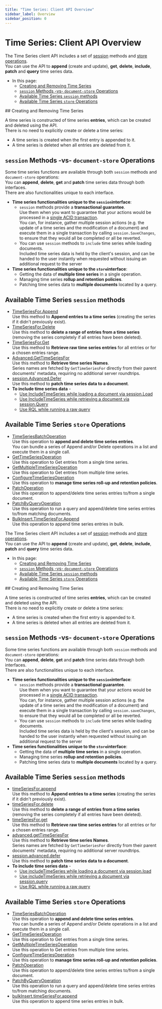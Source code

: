 ---
title: "Time Series: Client API Overview"
sidebar_label: Overview
sidebar_position: 0
---




# Time Series: Client API Overview
<LanguageSwitcher supportedLanguages={supportedLanguages} />
<LanguageContent language="csharp">

<Admonition type="note" title="Note">

The Time Series client API includes a set of [session](../../../client-api/session/what-is-a-session-and-how-does-it-work) 
methods and [store](../../../client-api/what-is-a-document-store) 
[operations](../../../client-api/operations/what-are-operations).  
You can use the API to **append** (create and update), **get**, 
**delete**, **include**, **patch** and **query** time series data.  

* In this page:  
  * [Creating and Removing Time Series](../../../document-extensions/timeseries/client-api/overview#creating-and-removing-time-series)  
  * [`session` Methods -vs- `document-store` Operations](../../../document-extensions/timeseries/client-api/overview#session-methods--vs--document-store-operations)  
  * [Available Time Series `session` methods](../../../document-extensions/timeseries/client-api/overview#available-time-series-session-methods)  
  * [Available Time Series `store` Operations](../../../document-extensions/timeseries/client-api/overview#available-time-series-store-operations)  

</Admonition>
## Creating and Removing Time Series

A time series is constructed of time series **entries**, which can 
be created and deleted using the API.  
There is no need to explicitly create or delete a time series:  

  * A time series is created when the first entry is appended to it.  
  * A time series is deleted when all entries are deleted from it.  



## `session` Methods -vs- `document-store` Operations

Some time series functions are available through both `session` methods 
and `document-store` operations:  
You can **append**, **delete**, **get** and **patch** time series data 
through both interfaces.  
There are also functionalities unique to each interface.  

* **Time series functionalities unique to the `session`interface**:  
   * `session` methods provide a **transactional guarantee**.  
     Use them when you want to guarantee that your actions would 
     be processed in a [single ACID transaction](../../../client-api/faq/transaction-support).  
     You can, for instance, gather multiple session actions 
     (e.g. the update of a time series and the modification 
     of a document) and execute them in a single transaction 
     by calling `session.SaveChanges`, to ensure that they 
     would all be completed or all be reverted.  
   * You can use `session` methods to `include` time series while 
     loading documents.  
     Included time series data is held by the client's session, 
     and can be handed to the user instantly when requested 
     without issuing an additional request to the server  
* **Time series functionalities unique to the `store`interface**:  
   * Getting the data of **multiple time series** in a single operation.  
   * Managing time series **rollup and retention policies**.  
   * Patching time series data to **multiple documents** located by a query.  


## Available Time Series `session` methods

* [TimeSeriesFor.Append](../../../document-extensions/timeseries/client-api/session/append)  
  Use this method to **Append entries to a time series** 
  (creating the series if it didn't previously exist).  
* [TimeSeriesFor.Delete](../../../document-extensions/timeseries/client-api/session/delete)  
  Use this method to **delete a range of entries from a time series** 
  (removing the series completely if all entries have been deleted).  
* [TimeSeriesFor.Get](../../../document-extensions/timeseries/client-api/session/get/get-entries)  
  Use this method to **Retrieve raw time series entries** 
  for all entries or for a chosen entries range.  
* [Advanced.GetTimeSeriesFor](../../../document-extensions/timeseries/client-api/session/get/get-names)  
  Use this method to **Retrieve time series Names**.  
  Series names are fetched by `GetTimeSeriesFor` directly from their parent documents' 
  metadata, requiring no additional server roundtrips.  
* [session.Advanced.Defer](../../../document-extensions/timeseries/client-api/session/patch)  
  Use this method to **patch time series data to a document**.  
* **To include time series data** -  
   * [Use IncludeTimeSeries while loading a document via session.Load](../../../document-extensions/timeseries/client-api/session/include/with-session-load)  
   * [Use IncludeTimeSeries while retrieving a document via session.Query](../../../document-extensions/timeseries/client-api/session/include/with-session-query)  
   * [Use RQL while running a raw query](../../../document-extensions/timeseries/client-api/session/include/with-raw-queries)  


## Available Time Series `store` Operations

* [TimeSeriesBatchOperation](../../../document-extensions/timeseries/client-api/operations/append-and-delete)  
  Use this operation to **append and delete time series entries**.  
  You can bundle a series of Append and/or Delete operations in a list and 
  execute them in a single call.  
* [GetTimeSeriesOperation](../../../document-extensions/timeseries/client-api/operations/get#gettimeseriesoperation)  
  Use this operation to Get entries from a single time series.  
* [GetMultipleTimeSeriesOperation](../../../document-extensions/timeseries/client-api/operations/get#getmultipletimeseriesoperation)  
  Use this operation to Get entries from multiple time series.  
* [ConfigureTimeSeriesOperation](../../../document-extensions/timeseries/rollup-and-retention)  
  Use this operation to **manage time series roll-up and retention policies**.  
* [PatchOperation](../../../document-extensions/timeseries/client-api/operations/patch#patchoperation)  
  Use this operation to append/delete time series entries to/from a single document.  
* [PatchByQueryOperation](../../../document-extensions/timeseries/client-api/operations/patch#patchbyqueryoperation)  
  Use this operation to run a query and append/delete time series entries to/from 
  matching documents.
* [BulkInsert.TimeSeriesFor.Append](../../../document-extensions/timeseries/client-api/bulk-insert/append-in-bulk)  
  Use this operation to append time series entries in bulk.  




</LanguageContent>
<LanguageContent language="nodejs">

<Admonition type="note" title="Note">

The Time Series client API includes a set of [session](../../../client-api/session/what-is-a-session-and-how-does-it-work) 
methods and [store](../../../client-api/what-is-a-document-store) 
[operations](../../../client-api/operations/what-are-operations).  
You can use the API to **append** (create and update), **get**, 
**delete**, **include**, **patch** and **query** time series data.  

* In this page:  
  * [Creating and Removing Time Series](../../../document-extensions/timeseries/client-api/overview#creating-and-removing-time-series)  
  * [`session` Methods -vs- `document-store` Operations](../../../document-extensions/timeseries/client-api/overview#session-methods--vs--document-store-operations)  
  * [Available Time Series `session` methods](../../../document-extensions/timeseries/client-api/overview#available-time-series-session-methods)  
  * [Available Time Series `store` Operations](../../../document-extensions/timeseries/client-api/overview#available-time-series-store-operations)  

</Admonition>
## Creating and Removing Time Series

A time series is constructed of time series **entries**, which can 
be created and deleted using the API.  
There is no need to explicitly create or delete a time series:  

  * A time series is created when the first entry is appended to it.  
  * A time series is deleted when all entries are deleted from it.  



## `session` Methods -vs- `document-store` Operations

Some time series functions are available through both `session` methods 
and `document-store` operations:  
You can **append**, **delete**, **get** and **patch** time series data 
through both interfaces.  
There are also functionalities unique to each interface.  

* **Time series functionalities unique to the `session`interface**:  
   * `session` methods provide a **transactional guarantee**.  
     Use them when you want to guarantee that your actions would 
     be processed in a [single ACID transaction](../../../client-api/faq/transaction-support).  
     You can, for instance, gather multiple session actions 
     (e.g. the update of a time series and the modification 
     of a document) and execute them in a single transaction 
     by calling `session.saveChanges`, to ensure that they 
     would all be completed or all be reverted.  
   * You can use `session` methods to `include` time series while 
     loading documents.  
     Included time series data is held by the client's session, 
     and can be handed to the user instantly when requested 
     without issuing an additional request to the server  
* **Time series functionalities unique to the `store`interface**:  
   * Getting the data of **multiple time series** in a single operation.  
   * Managing time series **rollup and retention policies**.  
   * Patching time series data to **multiple documents** located by a query.  


## Available Time Series `session` methods

* [timeSeriesFor.append](../../../document-extensions/timeseries/client-api/session/append)  
  Use this method to **Append entries to a time series** 
  (creating the series if it didn't previously exist).  
* [timeSeriesFor.delete](../../../document-extensions/timeseries/client-api/session/delete)  
  Use this method to **delete a range of entries from a time series** 
  (removing the series completely if all entries have been deleted).  
* [timeSeriesFor.get](../../../document-extensions/timeseries/client-api/session/get/get-entries)  
  Use this method to **Retrieve raw time series entries** 
  for all entries or for a chosen entries range.  
* [advanced.getTimeSeriesFor](../../../document-extensions/timeseries/client-api/session/get/get-names)  
  Use this method to **Retrieve time series Names**.  
  Series names are fetched by `GetTimeSeriesFor` directly from their parent documents' 
  metadata, requiring no additional server roundtrips.  
* [session.advanced.defer](../../../document-extensions/timeseries/client-api/session/patch)  
  Use this method to **patch time series data to a document**.  
* **To include time series data** -  
   * [Use includeTimeSeries while loading a document via session.load](../../../document-extensions/timeseries/client-api/session/include/with-session-load)  
   * [Use includeTimeSeries while retrieving a document via session.query](../../../document-extensions/timeseries/client-api/session/include/with-session-query)  
   * [Use RQL while running a raw query](../../../document-extensions/timeseries/client-api/session/include/with-raw-queries)  


## Available Time Series `store` Operations

* [TimeSeriesBatchOperation](../../../document-extensions/timeseries/client-api/operations/append-and-delete)  
  Use this operation to **append and delete time series entries**.  
  You can bundle a series of Append and/or Delete operations in a list and 
  execute them in a single call.  
* [GetTimeSeriesOperation](../../../document-extensions/timeseries/client-api/operations/get#gettimeseriesoperation)  
  Use this operation to Get entries from a single time series.  
* [GetMultipleTimeSeriesOperation](../../../document-extensions/timeseries/client-api/operations/get#getmultipletimeseriesoperation)  
  Use this operation to Get entries from multiple time series.  
* [ConfigureTimeSeriesOperation](../../../document-extensions/timeseries/rollup-and-retention)  
  Use this operation to **manage time series roll-up and retention policies**.  
* [PatchOperation](../../../document-extensions/timeseries/client-api/operations/patch#patchoperation)  
  Use this operation to append/delete time series entries to/from a single document.  
* [PatchByQueryOperation](../../../document-extensions/timeseries/client-api/operations/patch#patchbyqueryoperation)  
  Use this operation to run a query and append/delete time series entries to/from 
  matching documents.  
* [bulkInsert.timeSeriesFor.append](../../../document-extensions/timeseries/client-api/bulk-insert/append-in-bulk)  
  Use this operation to append time series entries in bulk.  




</LanguageContent>